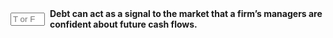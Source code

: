 ::: {.question-block}

<form onsubmit="event.preventDefault(); checkAnswerBox('module9_tf_q50','T')" style="display: flex; align-items: center; gap: 8px;">
  <input type="text" id="module9_tf_q50" name="module9_tf_q50" maxlength="1" placeholder="T or F" style="width: 55px;" data-correct-answer="T" /> 
  <label for="module9_tf_q50"><strong>Debt can act as a signal to the market that a firm's managers are confident about future cash flows.</strong></label>
</form>

<div id="feedback-module9_tf_q50" class="feedback" data-status="" style="display:none;">
TRUE. Choosing to issue debt signals managerial confidence, since debt obligations require stable and predictable cash flows to be repaid.
</div>

:::
